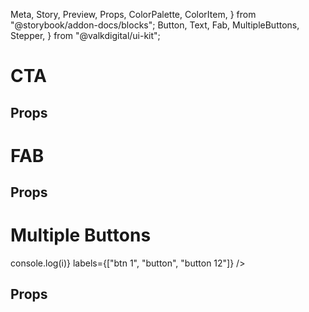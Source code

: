   Meta,
  Story,
  Preview,
  Props,
  ColorPalette,
  ColorItem,
} from "@storybook/addon-docs/blocks";
  Button,
  Text,
  Fab,
  MultipleButtons,
  Stepper,
} from "@valkdigital/ui-kit";

<Meta title="Buttons" />

# CTA

<Preview>
  <Story
    name="CTA"
    decorators={[withKnobs]}
    parameters={{
      design: {
        type: "figma",
        url:
          "https://www.figma.com/file/7Sh8nuwN3NqpwMCoOUPu9G/Styleguide-Test?node-id=104%3A525",
      },
    }}
  >
    <Buttons
      loading={boolean("loading", false, "cta")}
      disabled={boolean("disabled", false, "cta")}
      color={color("color", undefined, "cta")}
      labelColor={color("label color", undefined, "cta")}
    />
  </Story>
</Preview>

## Props

<Props of={Button} />

# FAB

<Preview>
  <Story
    name="FAB"
    decorators={[withKnobs]}
    parameters={{
      design: {
        type: "figma",
        url:
          "https://www.figma.com/file/7Sh8nuwN3NqpwMCoOUPu9G/Styleguide-Test?node-id=104%3A525",
      },
    }}
  >
    <AllFAB
      color={color("color", "#1AA0E2", "fab")}
      backgroundColor={color("background color", "#2BB9F5", "fab")}
      iconColor={color("icon color", "#FFFFFF", "fab")}
    />
  </Story>
</Preview>

## Props

<Props of={Fab} />

# Multiple Buttons

<Preview>
  <Story
    name="Multiple Buttons"
    decorators={[withKnobs]}
    parameters={{
      design: {
        type: "figma",
        url:
          "https://www.figma.com/file/7Sh8nuwN3NqpwMCoOUPu9G/Styleguide-Test?node-id=104%3A525",
      },
    }}
  >
    <View style={{ marginTop: 16 }}>
      <MultipleButtons
        activeColor={color("active color", "#2BB9F5", "multiple buttons")}
        inActiveColor={color("inactive color", "#E3E3E3", "multiple buttons")}
        onPress={(i) => console.log(i)}
        labels={["btn 1", "button", "button 12"]}
      />
    </View>
  </Story>
</Preview>

## Props

<Props of={MultipleButtons} />
